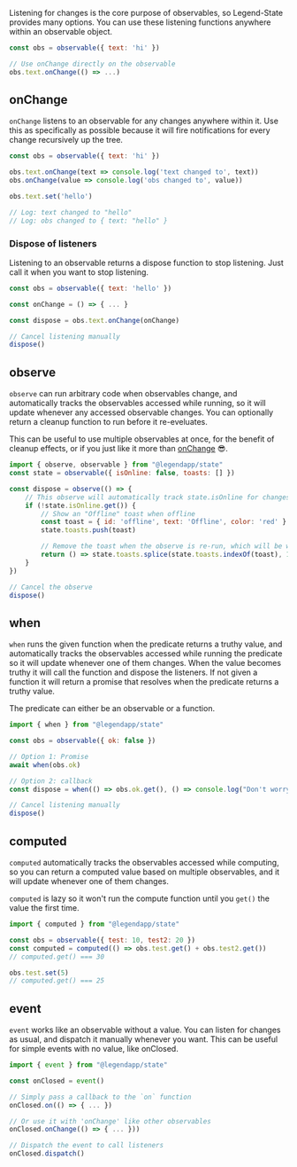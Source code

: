 Listening for changes is the core purpose of observables, so Legend-State provides many options. You can use these listening functions anywhere within an observable object.

```js
const obs = observable({ text: 'hi' })

// Use onChange directly on the observable
obs.text.onChange(() => ...)
```

## onChange

`onChange` listens to an observable for any changes anywhere within it. Use this as specifically as possible because it will fire notifications for every change recursively up the tree.

```js
const obs = observable({ text: 'hi' })

obs.text.onChange(text => console.log('text changed to', text))
obs.onChange(value => console.log('obs changed to', value))

obs.text.set('hello')

// Log: text changed to "hello"
// Log: obs changed to { text: "hello" }
```

### Dispose of listeners

Listening to an observable returns a dispose function to stop listening. Just call it when you want to stop listening.

```js
const obs = observable({ text: 'hello' })

const onChange = () => { ... }

const dispose = obs.text.onChange(onChange)

// Cancel listening manually
dispose()
```

## observe

`observe` can run arbitrary code when observables change, and automatically tracks the observables accessed while running, so it will update whenever any accessed observable changes. You can optionally return a cleanup function to run before it re-eveluates.

This can be useful to use multiple observables at once, for the benefit of cleanup effects, or if you just like it more than [onChange](#onchange) 😎.

```js
import { observe, observable } from "@legendapp/state"
const state = observable({ isOnline: false, toasts: [] })

const dispose = observe(() => {
    // This observe will automatically track state.isOnline for changes
    if (!state.isOnline.get()) {
        // Show an "Offline" toast when offline
        const toast = { id: 'offline', text: 'Offline', color: 'red' }
        state.toasts.push(toast)

        // Remove the toast when the observe is re-run, which will be when isOnline becomes true
        return () => state.toasts.splice(state.toasts.indexOf(toast), 1)
    }
})

// Cancel the observe
dispose()
```

## when

`when` runs the given function when the predicate returns a truthy value, and automatically tracks the observables accessed while running the predicate so it will update whenever one of them changes. When the value becomes truthy it will call the function and dispose the listeners. If not given a function it will return a promise that resolves when the predicate returns a truthy value.

The predicate can either be an observable or a function.

```js
import { when } from "@legendapp/state"

const obs = observable({ ok: false })

// Option 1: Promise
await when(obs.ok)

// Option 2: callback
const dispose = when(() => obs.ok.get(), () => console.log("Don't worry, it's ok"))

// Cancel listening manually
dispose()
```

## computed

`computed` automatically tracks the observables accessed while computing, so you can  return a computed value based on multiple observables, and it will update whenever one of them changes.

`computed` is lazy so it won't run the compute function until you `get()` the value the first time.

```js
import { computed } from "@legendapp/state"

const obs = observable({ test: 10, test2: 20 })
const computed = computed(() => obs.test.get() + obs.test2.get())
// computed.get() === 30

obs.test.set(5)
// computed.get() === 25
```

## event

`event` works like an observable without a value. You can listen for changes as usual, and dispatch it manually whenever you want. This can be useful for simple events with no value, like onClosed.

```js
import { event } from "@legendapp/state"

const onClosed = event()

// Simply pass a callback to the `on` function
onClosed.on(() => { ... })

// Or use it with 'onChange' like other observables
onClosed.onChange(() => { ... }))

// Dispatch the event to call listeners
onClosed.dispatch()
```